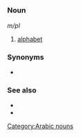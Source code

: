 =={{ar}}==
[[Category:Arabic nouns]]
===Noun===
{{ARchar|حُرُوف الهِجَاء}} {{IPAchar|(ħurúːf al-hijáː’)}} ''m/pl''

#[[alphabet]]

===Synonyms===
*{{ARchar|[[الألفباء]]}}

===See also===
*{{ARchar|[[ابجدي]]}}
*{{ARchar|[[الفبائي]]}}